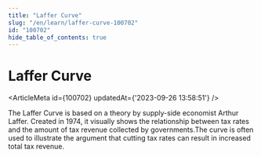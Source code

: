 ```yaml
---
title: "Laffer Curve"
slug: "/en/learn/laffer-curve-100702"
id: "100702"
hide_table_of_contents: true
---
```



# Laffer Curve

<ArticleMeta id={100702} updatedAt={'2023-09-26 13:58:51'} />
<div className='border-solid border-b border-t-0 my-4 border-[var(--ifm-color-gray-300)]' />

The Laffer Curve is based on a theory by supply-side economist Arthur Laffer. Created in 1974, it visually shows the relationship between tax rates and the amount of tax revenue collected by governments.The curve is often used to illustrate the argument that cutting tax rates can result in increased total tax revenue.
